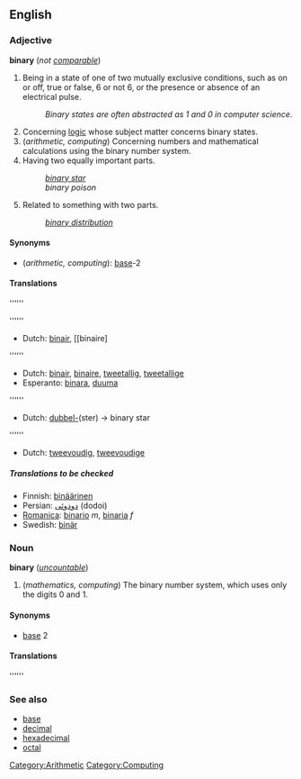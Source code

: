 ==English==
===Adjective===
'''binary''' (''not [[comparable]]'')

#<!--DefA-->Being in a state of one of two mutually exclusive conditions, such as on or off, true or false, 6 or not 6, or the presence or absence of an electrical pulse.
#:''Binary states are often abstracted as 1 and 0 in computer science.''
#<!--DefB-->Concerning [[logic]] whose subject matter concerns binary states.
#<!--DefC-->(''arithmetic, computing'')<!--Note: templates have not been used here because they won't appear in the right format; the categories have been added to the bottom of the page--> Concerning numbers and mathematical calculations using the binary number system.
#<!--DefD-->Having two equally important parts.
#:''[[binary star]]''
#:''binary poison''
#<!--DefE-->Related to something with two parts.
#:''[[binary distribution]]''

====Synonyms====
*<!--DefC-->(''arithmetic, computing''): [[base]]-2<!--the hyphen is required for the adjective-->

====Translations====
<!--DefA-->''''''
{{top}}
{{mid}}
{{bottom}}

<!--DefB-->''''''
{{top}}
*Dutch: [[binair]], [[binaire]
{{mid}}
{{bottom}}

<!--DefC-->''''''
{{top}}
*Dutch: [[binair]], [[binaire]], [[tweetallig]], [[tweetallige]]
*Esperanto: [[binara]], [[duuma]]
{{mid}}
{{bottom}}

<!--DefD-->''''''
{{top}}
*Dutch: [[dubbel-]](ster) -> binary star
{{mid}}
{{bottom}}

<!--DefE-->''''''
{{top}}
*Dutch: [[tweevoudig]], [[tweevoudige]]
{{mid}}
{{bottom}}

=====Translations to be checked=====
<!--Remove this section once all of the translations below have been moved into the tables above.-->
{{checktrans}}

*Finnish: [[binäärinen]]
*Persian: [[دودوئی]] (dodoi)
*[[Romanica]]: [[binario]] ''m'', [[binaria]] ''f''
*Swedish: [[binär]]

[[Category:Arithmetic]]
[[Category:Computing]]

===Noun===
'''binary''' (''[[uncountable]]'')

#<!--DefF-->(''mathematics, computing'') The binary number system, which uses only the digits 0 and 1.

====Synonyms====
*<!--DefF-->[[base]] 2

====Translations====
<!--DefF-->''''''
{{top}}
{{mid}}
{{bottom}}

===See also===
*[[base]]
*[[decimal]]
*[[hexadecimal]]
*[[octal]]